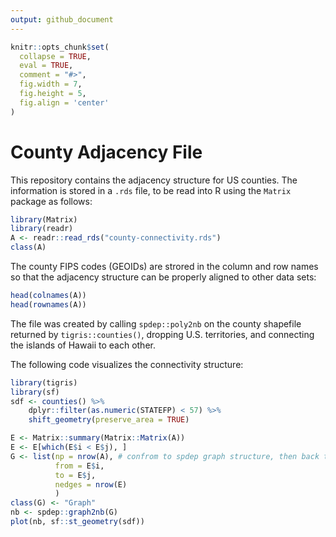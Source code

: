 ```yaml
---
output: github_document
---
```


<!-- README.md is generated from README.Rmd. Please edit that file -->

```r
knitr::opts_chunk$set(
  collapse = TRUE,
  eval = TRUE,
  comment = "#>",
  fig.width = 7,
  fig.height = 5,
  fig.align = 'center'
)
```

# County Adjacency File

This repository contains the adjacency structure for US counties. The information is stored in a `.rds` file, to be read into R using the `Matrix` package as follows:

```r
library(Matrix)
library(readr)
A <- readr::read_rds("county-connectivity.rds")
class(A)
```
The county FIPS codes (GEOIDs) are strored in the column and row names so that the adjacency structure can be properly aligned to other data sets:
```r
head(colnames(A))
head(rownames(A))
```
The file was created by calling `spdep::poly2nb` on the county shapefile returned by `tigris::counties()`, dropping U.S. territories, and connecting the islands of Hawaii to each other.

The following code visualizes the connectivity structure:
```r
library(tigris)
library(sf)
sdf <- counties() %>%
    dplyr::filter(as.numeric(STATEFP) < 57) %>%
    shift_geometry(preserve_area = TRUE)

E <- Matrix::summary(Matrix::Matrix(A))
E <- E[which(E$i < E$j), ]
G <- list(np = nrow(A), # confrom to spdep graph structure, then back to nb to map it 
          from = E$i,
          to = E$j,
          nedges = nrow(E)
          )
class(G) <- "Graph"
nb <- spdep::graph2nb(G)
plot(nb, sf::st_geometry(sdf))
```

